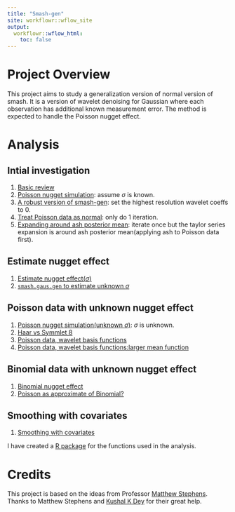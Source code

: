 ```yaml
---
title: "Smash-gen"
site: workflowr::wflow_site
output:
  workflowr::wflow_html:
    toc: false
---
```


# Project Overview

This project aims to study a generalization version of normal version of smash. It is a version of wavelet denoising for Gaussian where each observation has additional known measurement error. The method is expected to handle the Poisson nugget effect.

# Analysis

## Intial investigation

1. [Basic review](poireview.html)
2. [Poisson nugget simulation](nugget2.html): assume $\sigma$ is known.
3. [A robust version of smash-gen](robustalgo.html): set the highest resolution wavelet coeffs to 0.
4. [Treat Poisson data as normal](iter1.html): only do 1 iteration.
5. [Expanding around ash posterior mean](ashpmean.html): iterate once but the taylor series expansion is around ash posterior mean(applying ash to Poisson data first).

## Estimate nugget effect

1. [Estimate nugget effect($\sigma$)](sigma.html)
2. [`smash.gaus.gen` to estimate unknown $\sigma$](unknownvar.html)

## Poisson data with unknown nugget effect

1. [Poisson nugget simulation(unknown $\sigma$)](poiunknown.html): $\sigma$ is unknown.
2. [Haar vs Symmlet 8](wavebasis.html)
3. [Poisson data, wavelet basis functions](poiwave.html)
4. [Poisson data, wavelet basis functions:larger mean function](poiwave2.html)

## Binomial data with unknown nugget effect

1. [Binomial nugget effect](binomial.html)
2. [Poisson as approximate of Binomial?](poibinom.html)

## Smoothing with covariates

1. [Smoothing with covariates](glm.html)

I have created a [R package](https://github.com/DongyueXie/smashrgen) for the functions used in the analysis.

# Credits

This project is based on the ideas from Professor [Matthew Stephens](http://stephenslab.uchicago.edu/). Thanks to Matthew Stephens and [Kushal K Dey](https://kkdey.github.io/) for their great help.
